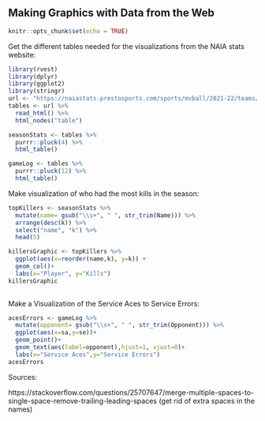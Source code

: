 ## Making Graphics with Data from the Web

```r
knitr::opts_chunk$set(echo = TRUE)
```

Get the different tables needed for the visualizations from the NAIA stats website:
```r
library(rvest)
library(dplyr)
library(ggplot2)
library(stringr)
url <- "https://naiastats.prestosports.com/sports/mvball/2021-22/teams/georgetown"
tables <- url %>% 
  read_html() %>% 
  html_nodes("table")

seasonStats <- tables %>%
  purrr::pluck(4) %>%
  html_table() 

gameLog <- tables %>%
  purrr::pluck(12) %>%
  html_table() 
```
Make visualization of who had the most kills in the season:

```r
topKillers <- seasonStats %>% 
  mutate(name= gsub("\\s+", " ", str_trim(Name))) %>% 
  arrange(desc(k)) %>% 
  select("name", "k") %>% 
  head(5) 

killersGraphic <- topKillers %>% 
  ggplot(aes(x=reorder(name,k), y=k)) +
  geom_col()+
  labs(x="Player", y="Kills")
killersGraphic
  
```

Make a Visualization of the Service Aces to Service Errors:

```r
acesErrors <- gameLog %>% 
  mutate(opponent= gsub("\\s+", " ", str_trim(Opponent))) %>% 
  ggplot(aes(x=sa,y=se))+
  geom_point()+
  geom_text(aes(label=opponent),hjust=1, vjust=0)+
  labs(x="Service Aces",y="Service Errors")
acesErrors
```

Sources:

https://stackoverflow.com/questions/25707647/merge-multiple-spaces-to-single-space-remove-trailing-leading-spaces (get rid of extra spaces in the names)